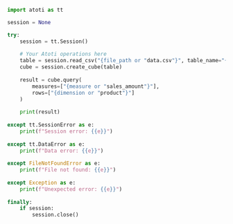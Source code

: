 ```python
import atoti as tt

session = None

try:
    session = tt.Session()
    
    # Your Atoti operations here
    table = session.read_csv("{file_path or "data.csv"}", table_name="{table_name or "sales"}")
    cube = session.create_cube(table)
    
    result = cube.query(
        measures=["{measure or "sales_amount"}"],
        rows=["{dimension or "product"}"]
    )
    
    print(result)
    
except tt.SessionError as e:
    print(f"Session error: {{e}}")
    
except tt.DataError as e:
    print(f"Data error: {{e}}")
    
except FileNotFoundError as e:
    print(f"File not found: {{e}}")
    
except Exception as e:
    print(f"Unexpected error: {{e}}")
    
finally:
    if session:
        session.close()
```